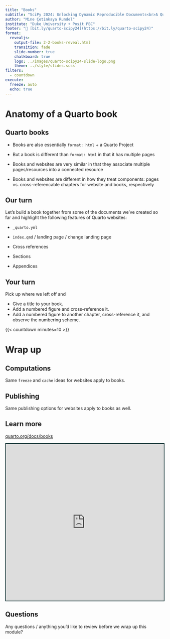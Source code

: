 ```yaml
---
title: "Books"
subtitle: "SciPy 2024: Unlocking Dynamic Reproducible Documents<br>A Quarto Tutorial for Scientific Communication"
author: "Mine Çetinkaya Rundel"
institute: "Duke University + Posit PBC"
footer: "🔗 [bit.ly/quarto-scipy24](https://bit.ly/quarto-scipy24)"
format:
  revealjs:
    output-file: 2-2-books-reveal.html
    transition: fade
    slide-number: true
    chalkboard: true
    logo: ../images/quarto-scipy24-slide-logo.png
    theme: ../style/slides.scss
filters: 
  - countdown
execute:
  freeze: auto
  echo: true
---
```


# Anatomy of a Quarto book

## Quarto books

-   Books are also essentially `format: html` + a Quarto Project

-   But a book is different than `format: html` in that it has multiple pages

-   Books and websites are very similar in that they associate multiple pages/resources into a connected resource

-   Books and websites are different in how they treat components: pages vs. cross-referencable chapters for website and books, respectively

## Our turn

::: our-turn
Let's build a book together from some of the documents we've created so far and highlight the following features of Quarto websites:

-   `_quarto.yml`

-   `index.qmd` / landing page / change landing page

-   Cross references

-   Sections

-   Appendices
:::

## Your turn

::: your-turn
Pick up where we left off and

-   Give a title to your book.
-   Add a numbered figure and cross-reference it.
-   Add a numbered figure to another chapter, cross-reference it, and observe the numbering scheme.
:::

{{< countdown minutes=10 >}}

# Wrap up

## Computations

Same `freeze` and `cache` ideas for websites apply to books.

## Publishing

Same publishing options for websites apply to books as well.

## Learn more

::: {.center-align .large}
[quarto.org/docs/books](https://quarto.org/docs/books/)
:::

```{=html}
<iframe src="https://quarto.org/docs/books" width="100%" height="500" style="border:2px solid #123233;" title="Quarto Books"></iframe>
```

## Questions

::: your-turn
Any questions / anything you'd like to review before we wrap up this module?
:::
